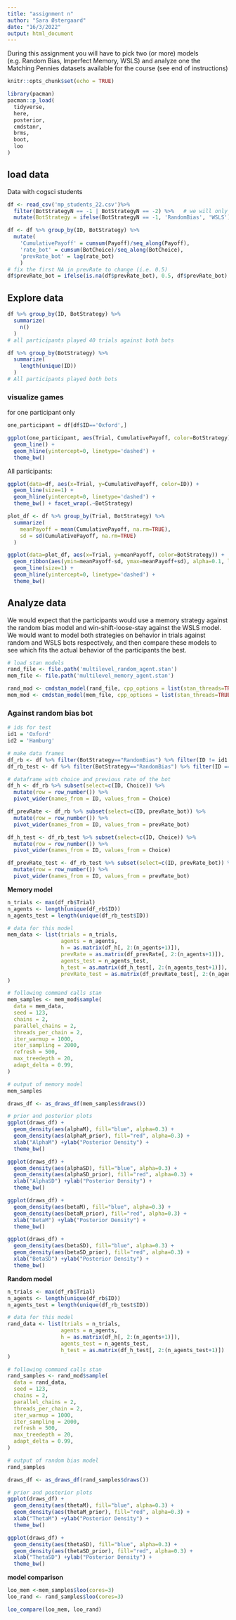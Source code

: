 ```yaml
---
title: "assignment n"
author: "Sara Østergaard"
date: "16/3/2022"
output: html_document
---
```


During this assignment you will have to pick two (or more) models (e.g. Random Bias, Imperfect Memory, WSLS) and analyze one the Matching Pennies datasets available for the course (see end of instructions)

```r
knitr::opts_chunk$set(echo = TRUE)

library(pacman)
pacman::p_load(
  tidyverse,
  here,
  posterior,
  cmdstanr,
  brms, 
  boot, 
  loo
)
```

## load data
Data with cogsci students
```r
df <- read_csv('mp_students_22.csv')%>% 
  filter(BotStrategyN == -1 | BotStrategyN == -2) %>%   # we will only look at WSLS and random bias bots
  mutate(BotStrategy = ifelse(BotStrategyN == -1, 'RandomBias', 'WSLS'))

df <- df %>% group_by(ID, BotStrategy) %>% 
  mutate(
    'CumulativePayoff' = cumsum(Payoff)/seq_along(Payoff),
    'rate_bot' = cumsum(BotChoice)/seq_along(BotChoice),
    'prevRate_bot' = lag(rate_bot)
    )
# fix the first NA in prevRate to change (i.e. 0.5)
df$prevRate_bot = ifelse(is.na(df$prevRate_bot), 0.5, df$prevRate_bot)

```


## Explore data
```r

df %>% group_by(ID, BotStrategy) %>% 
  summarize(
    n()
  )
# all participants played 40 trials against both bots

df %>% group_by(BotStrategy) %>% 
  summarize(
    length(unique(ID))
  )
# All participants played both bots

```

### visualize games

for one participant only
```r
one_participant = df[df$ID=='Oxford',]

ggplot(one_participant, aes(Trial, CumulativePayoff, color=BotStrategy)) +
  geom_line() + 
  geom_hline(yintercept=0, linetype='dashed') +
  theme_bw()

```

All participants:
```r

ggplot(data=df, aes(x=Trial, y=CumulativePayoff, color=ID)) + 
  geom_line(size=1) + 
  geom_hline(yintercept=0, linetype='dashed') +
  theme_bw() + facet_wrap(.~BotStrategy)
```

```r
plot_df <- df %>% group_by(Trial, BotStrategy) %>% 
  summarize(
    meanPayoff = mean(CumulativePayoff, na.rm=TRUE),
    sd = sd(CumulativePayoff, na.rm=TRUE)
  )

ggplot(data=plot_df, aes(x=Trial, y=meanPayoff, color=BotStrategy)) + 
  geom_ribbon(aes(ymin=meanPayoff-sd, ymax=meanPayoff+sd), alpha=0.1, linetype=0) + 
  geom_line(size=1) + 
  geom_hline(yintercept=0, linetype='dashed') +
  theme_bw()

```

## Analyze data
We would expect that the participants would use a memory strategy against the random bias model and win-shift-loose-stay against the WSLS model. 
We would want to model both strategies on behavior in trials against random and WSLS bots respectively, and then compare these models to see which fits the actual behavior of the participants the best.

```r
# load stan models
rand_file <- file.path('multilevel_random_agent.stan')
mem_file <- file.path('multilevel_memory_agent.stan')

rand_mod <- cmdstan_model(rand_file, cpp_options = list(stan_threads=TRUE))
mem_mod <- cmdstan_model(mem_file, cpp_options = list(stan_threads=TRUE))
```



### Against random bias bot
```r
# ids for test
id1 = 'Oxford'
id2 = 'Hamburg'

# make data frames
df_rb <- df %>% filter(BotStrategy=="RandomBias") %>% filter(ID != id1 | ID != id2)
df_rb_test <- df %>% filter(BotStrategy=="RandomBias") %>% filter(ID == id1 | ID == id2)

# dataframe with choice and previous rate of the bot
df_h <- df_rb %>% subset(select=c(ID, Choice)) %>% 
  mutate(row = row_number()) %>% 
  pivot_wider(names_from = ID, values_from = Choice)

df_prevRate <- df_rb %>% subset(select=c(ID, prevRate_bot)) %>% 
  mutate(row = row_number()) %>% 
  pivot_wider(names_from = ID, values_from = prevRate_bot)

df_h_test <- df_rb_test %>% subset(select=c(ID, Choice)) %>% 
  mutate(row = row_number()) %>% 
  pivot_wider(names_from = ID, values_from = Choice)

df_prevRate_test <- df_rb_test %>% subset(select=c(ID, prevRate_bot)) %>% 
  mutate(row = row_number()) %>% 
  pivot_wider(names_from = ID, values_from = prevRate_bot)

```

**Memory model**
```r

n_trials <- max(df_rb$Trial)
n_agents <- length(unique(df_rb$ID))
n_agents_test = length(unique(df_rb_test$ID))

# data for this model
mem_data <- list(trials = n_trials, 
                 agents = n_agents,
                 h = as.matrix(df_h[, 2:(n_agents+1)]), 
                 prevRate = as.matrix(df_prevRate[, 2:(n_agents+1)]),
                 agents_test = n_agents_test,
                 h_test = as.matrix(df_h_test[, 2:(n_agents_test+1)]), 
                 prevRate_test = as.matrix(df_prevRate_test[, 2:(n_agents_test+1)])
)

# following command calls stan
mem_samples <- mem_mod$sample(
  data = mem_data,
  seed = 123,
  chains = 2,
  parallel_chains = 2,
  threads_per_chain = 2,
  iter_warmup = 1000,
  iter_sampling = 2000,
  refresh = 500,
  max_treedepth = 20,
  adapt_delta = 0.99,
)

```

```r
# output of memory model
mem_samples

draws_df <- as_draws_df(mem_samples$draws())
```

```r
# prior and posterior plots
ggplot(draws_df) +
  geom_density(aes(alphaM), fill="blue", alpha=0.3) +
  geom_density(aes(alphaM_prior), fill="red", alpha=0.3) + 
  xlab("AlphaM") +ylab("Posterior Density") +
  theme_bw()

ggplot(draws_df) +
  geom_density(aes(alphaSD), fill="blue", alpha=0.3) +
  geom_density(aes(alphaSD_prior), fill="red", alpha=0.3) + 
  xlab("AlphaSD") +ylab("Posterior Density") +
  theme_bw()

ggplot(draws_df) +
  geom_density(aes(betaM), fill="blue", alpha=0.3) +
  geom_density(aes(betaM_prior), fill="red", alpha=0.3) + 
  xlab("BetaM") +ylab("Posterior Density") +
  theme_bw()

ggplot(draws_df) +
  geom_density(aes(betaSD), fill="blue", alpha=0.3) +
  geom_density(aes(betaSD_prior), fill="red", alpha=0.3) + 
  xlab("BetaSD") +ylab("Posterior Density") +
  theme_bw()
```

**Random model**
```r
n_trials <- max(df_rb$Trial)
n_agents <- length(unique(df_rb$ID))
n_agents_test = length(unique(df_rb_test$ID))

# data for this model
rand_data <- list(trials = n_trials, 
                 agents = n_agents,
                 h = as.matrix(df_h[, 2:(n_agents+1)]), 
                 agents_test = n_agents_test,
                 h_test = as.matrix(df_h_test[, 2:(n_agents_test+1)])
)

# following command calls stan
rand_samples <- rand_mod$sample(
  data = rand_data,
  seed = 123,
  chains = 2,
  parallel_chains = 2,
  threads_per_chain = 2,
  iter_warmup = 1000,
  iter_sampling = 2000,
  refresh = 500,
  max_treedepth = 20,
  adapt_delta = 0.99,
)
```

```r
# output of random bias model
rand_samples

draws_df <- as_draws_df(rand_samples$draws())
```

```r
# prior and posterior plots
ggplot(draws_df) +
  geom_density(aes(thetaM), fill="blue", alpha=0.3) +
  geom_density(aes(thetaM_prior), fill="red", alpha=0.3) + 
  xlab("ThetaM") +ylab("Posterior Density") +
  theme_bw()

ggplot(draws_df) +
  geom_density(aes(thetaSD), fill="blue", alpha=0.3) +
  geom_density(aes(thetaSD_prior), fill="red", alpha=0.3) + 
  xlab("ThetaSD") +ylab("Posterior Density") +
  theme_bw()

```

**model comparison**
```r
loo_mem <-mem_samples$loo(cores=3)
loo_rand <- rand_samples$loo(cores=3)

loo_compare(loo_mem, loo_rand)

```

